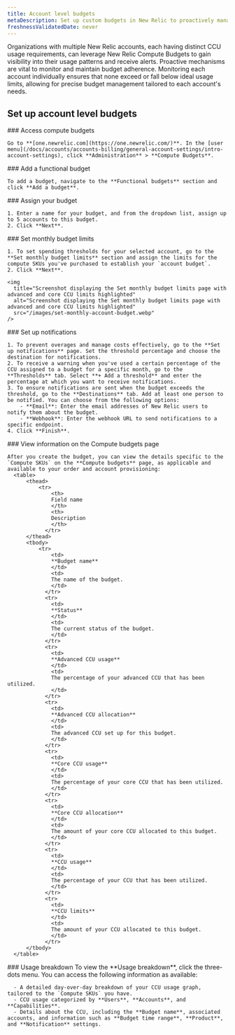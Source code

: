 ```yaml
---
title: Account level budgets
metaDescription: Set up custom budgets in New Relic to proactively manage your Compute Consumption Unit (CCU) usage and costs.
freshnessValidatedDate: never
---
```


Organizations with multiple New Relic accounts, each having distinct CCU usage requirements, can leverage New Relic Compute Budgets to gain visibility into their usage patterns and receive alerts. Proactive mechanisms are vital to monitor and maintain budget adherence. Monitoring each account individually ensures that none exceed or fall below ideal usage limits, allowing for precise budget management tailored to each account's needs.

## Set up account level budgets

<Steps>

  <Step>
    ### Access compute budgets

    Go to **[one.newrelic.com](https://one.newrelic.com/)**. In the [user menu](/docs/accounts/accounts-billing/general-account-settings/intro-account-settings), click **Administration** > **Compute Budgets**.
  </Step>

  <Step>
    ### Add a functional budget
    
    To add a budget, navigate to the **Functional budgets** section and click **Add a budget**.
  </Step>

  <Step>
    ### Assign your budget

    1. Enter a name for your budget, and from the dropdown list, assign up to 5 accounts to this budget.
    2. Click **Next**.
  </Step>

  <Step>
    ### Set monthly budget limits

    1. To set spending thresholds for your selected account, go to the **Set monthly budget limits** section and assign the limits for the compute SKUs you've purchased to establish your `account budget`.
    2. Click **Next**.

    <img
      title="Screenshot displaying the Set monthly budget limits page with advanced and core CCU limits highlighted"
      alt="Screenshot displaying the Set monthly budget limits page with advanced and core CCU limits highlighted"
      src="/images/set-monthly-account-budget.webp"
    />
  </Step>

  <Step>
    ### Set up notifications

    1. To prevent overages and manage costs effectively, go to the **Set up notifications** page. Set the threshold percentage and choose the destination for notifications.
    2. To receive a warning when you've used a certain percentage of the CCU assigned to a budget for a specific month, go to the **Thresholds** tab. Select **+ Add a threshold** and enter the percentage at which you want to receive notifications.
    3. To ensure notifications are sent when the budget exceeds the threshold, go to the **Destinations** tab. Add at least one person to be notified. You can choose from the following options:
        - **Email**: Enter the email addresses of New Relic users to notify them about the budget.
        - **Webhook**: Enter the webhook URL to send notifications to a specific endpoint.
    4. Click **Finish**.
  </Step>

  <Step>
    ### View information on the Compute budgets page

    After you create the budget, you can view the details specific to the `Compute SKUs` on the **Compute budgets** page, as applicable and available to your order and account provisioning:
      <table>
          <thead>
              <tr>
                  <th>
                  Field name
                  </th>
                  <th>
                  Description
                  </th>
                </tr>
          </thead>
          <tbody>
              <tr>
                  <td>
                  **Budget name**
                  </td>
                  <td>
                  The name of the budget.
                  </td>
                </tr>
                <tr>
                  <td>
                  **Status**
                  </td>
                  <td>
                  The current status of the budget.
                  </td>
                </tr>
                <tr>
                  <td>
                  **Advanced CCU usage**
                  </td>
                  <td>
                  The percentage of your advanced CCU that has been utilized.
                  </td>
                </tr>
                <tr>
                  <td>
                  **Advanced CCU allocation**
                  </td>
                  <td>
                  The advanced CCU set up for this budget.
                  </td>
                </tr>
                <tr>
                  <td>
                  **Core CCU usage**
                  </td>
                  <td>
                  The percentage of your core CCU that has been utilized.
                  </td>
                </tr>
                <tr>
                  <td>
                  **Core CCU allocation**
                  </td>
                  <td>
                  The amount of your core CCU allocated to this budget.
                  </td>
                </tr>
                <tr>
                  <td>
                  **CCU usage**
                  </td>
                  <td>
                  The percentage of your CCU that has been utilized.
                  </td>
                </tr>
                <tr>
                  <td>
                  **CCU limits**
                  </td>
                  <td>
                  The amount of your CCU allocated to this budget.
                  </td>
                </tr>
          </tbody>
      </table>
  </Step>

  <Step>
    ### Usage breakdown
    To view the **Usage breakdown**, click the three-dots menu. You can access the following information as available:

      - A detailed day-over-day breakdown of your CCU usage graph, tailored to the `Compute SKUs` you have.
      - CCU usage categorized by **Users**, **Accounts**, and **Capabilities**.
      - Details about the CCU, including the **Budget name**, associated accounts, and information such as **Budget time range**, **Product**, and **Notification** settings.
  </Step>
</Steps>